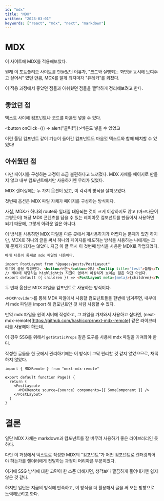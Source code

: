 ```yaml
---
id: "mdx"
title: "MDX"
written: "2023-03-01"
keywords: ["react", "mdx", "next", "markdown"]
---
```


# MDX

이 사이트에 MDX를 적용해보았다.

원래 이 포트폴리오 사이트를 만들었던 이유가, "코드와 실행되는 화면을 동시에 보여주고 싶어서" 였던 만큼, MDX를 알게 되자마자 "유레카"를 외쳤다.

이 적용 과정에서 좋았던 점들과 아쉬웠던 점들을 짤막하게 정리해보려고 한다.

## 좋았던 점

텍스트 사이에 컴포넌트나 코드를 마음껏 넣을 수 있다.

<button onClick={() => alert("클릭!")}>버튼</button>도 넣을 수 있었고

이런 <Tooltip title="툴팁이다!">툴팁</Tooltip> 컴포넌트 같이 기능이 들어간 컴포넌트도 마음껏 텍스트와 함께 배치할 수 있었다!

## 아쉬웠던 점

다만 페이지를 구성하는 과정이 조금 불편하다고 느껴졌다. MDX 자체를 페이지로 만들지 않고 내부 컴포넌트에서만 사용하기엔 무리가 있었다.

MDX 렌더링에는 두 가지 옵션이 있고, 이 각각의 방식을 살펴보았다.

첫번째 옵션은 MDX 파일 자체가 페이지를 구성하는 방식이다.

사실, MDX가 하나의 route와 일대일 대응되는 것이 크게 이상하지도 않고 (마크다운이 그렇듯이) 해당 MDX 콘텐츠를 담을 수 있는 레이아웃 컴포넌트를 만들어서 사용하면 되기 때문에, 그렇게 어려운 일은 아니다.

이 방식을 사용하면 MDX 파일을 다른 곳에서 재사용하기가 어렵다는 문제가 있긴 하지만, MDX로 하나의 글을 써서 하나의 페이지를 배포하는 방식을 사용하는 나에게는 크게 문제가 되지는 않았다. 지금 이 글 역시 이 첫번째 방식을 사용한 MDX로 작업되었다.

```md
아래 내용이 통째로 mdx 파일의 내용이다.

import PostLayout from "@pages/posts/PostLayout"
여기에 글을 작성한다. <button>버튼</button>이나 <Tooltip title="test">툴팁</Tooltip> 같은 컴포넌트를 이렇게 쓸 수 있다는 게 아주 좋다.
// MDX에 해당하는 highlightjs 지원이 없어서 이상하게 보이는 점은 약간 아쉽다.
export default ({ children }) => <PostLayout meta={meta}>{children}</PostLayout>
```

두 번째 옵션은 MDX 파일을 컴포넌트로 사용하는 방식이다.

`<MDXProvider>`를 통해 MDX 파일에서 사용할 컴포넌트들을 한번에 넘겨주면, 내부에서 mdx 파일을 import 해 컴포넌트인 것 처럼 사용할 수 있다.

만약 mdx 파일을 원격 서버에 작성하고, 그 파일을 가져와서 사용하고 싶다면, (next-mdx-remote)[https://github.com/hashicorp/next-mdx-remote] 같은 라이브러리를 사용해야 하는데,

이 경우 SSG를 위해서 `getStaticProps` 같은 도구를 사용해 mdx 파일을 가져와야 한다.

작성한 글들을 한 곳에서 관리하기에는 이 방식이 그닥 편리할 것 같지 않았으므로, 채택하지 않았다.

```tsx
import { MDXRemote } from "next-mdx-remote"

export default function Page() {
  return (
    <PostLayout>
      <MDXRemote source={source} components={{ SomeComponent }} />
    </PostLayout>
  )
}
```

# 결론

일단 MDX 자체는 markdown과 컴포넌트를 잘 버무려 사용하기 좋은 라이브러리인 듯 하다.

다만 이 과정에서 텍스트로 작성한 MDX의 "컴포넌트"가 어떤 컴포넌트로 렌더링되어야 하는가를 렌더러에게 전달하는 과정이 머리아픈 부분이었다.

여기에 SSG 방식에 대한 고민이 한 스푼 더해지면, 생각보다 깔끔하게 풀어내기엔 쉽지 않은 것 같다.

하지만 일단은 지금의 방식에 만족하고, 이 방식을 더 활용해서 글을 써 보는 방향으로 노력해보려고 한다.
